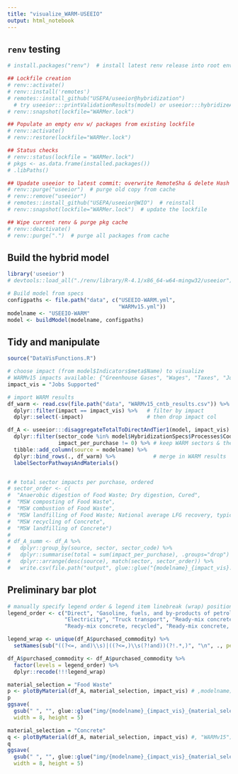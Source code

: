 ```yaml
---
title: "visualize_WARM-USEEIO"
output: html_notebook
---
```


## `renv` testing
```r
# install.packages("renv")  # install latest renv release into root env

## Lockfile creation
# renv::activate()
# renv::install('remotes')
# remotes::install_github("USEPA/useeior@hybridization")
  # try useeior:::printValidationResults(model) or useeior:::hybridizeAMatrix to check for correct install
# renv::snapshot(lockfile="WARMer.lock")

## Populate an empty env w/ packages from existing lockfile
# renv::activate()
# renv::restore(lockfile="WARMer.lock")

## Status checks
# renv::status(lockfile = "WARMer.lock")
# pkgs <- as.data.frame(installed.packages())
# .libPaths()

## Upadate useeior to latest commit: overwrite RemoteSha & delete Hash in lockfile
# renv::purge("useeior")  # purge old copy from cache
# renv::remove("useeior")
# remotes::install_github("USEPA/useeior@WIO")  # reinstall
# renv::snapshot(lockfile="WARMer.lock")  # update the lockfile

## Wipe current renv & purge pkg cache
# renv::deactivate()
# renv::purge(".")  # purge all packages from cache
```


## Build the hybrid model
```r
library('useeior')
# devtools::load_all("./renv/library/R-4.1/x86_64-w64-mingw32/useeior")

# Build model from specs
configpaths <- file.path("data", c("USEEIO-WARM.yml",
                                   "WARMv15.yml"))
modelname <- "USEEIO-WARM"
model <- buildModel(modelname, configpaths)
```


## Tidy and manipulate
```r
source("DataVisFunctions.R")

# choose impact (from model$Indicators$meta$Name) to visualize
# WARMv15 impacts available: {"Greenhouse Gases", "Wages", "Taxes", "Jobs Supported"}
impact_vis = "Jobs Supported"

# import WARM results
df_warm <- read.csv(file.path("data", "WARMv15_cntb_results.csv")) %>% 
  dplyr::filter(impact == impact_vis) %>%   # filter by impact
  dplyr::select(-impact)                    # then drop impact col

df_A <- useeior:::disaggregateTotalToDirectAndTier1(model, impact_vis) %>%
  dplyr::filter(sector_code %in% model$HybridizationSpecs$Processes$Code_Loc,
                impact_per_purchase != 0) %>% # keep WARM sectors & their non-0 purchases
  tibble::add_column(source = modelname) %>%
  dplyr::bind_rows(., df_warm) %>%            # merge in WARM results
  labelSectorPathwaysAndMaterials()


# # total sector impacts per purchase, ordered
# sector_order <- c(
#  "Anaerobic digestion of Food Waste; Dry digestion, Cured",
#  "MSW composting of Food Waste",
#  "MSW combustion of Food Waste",
#  "MSW landfilling of Food Waste; National average LFG recovery, typical collection, National average conditions",
#  "MSW recycling of Concrete",
#  "MSW landfilling of Concrete")
# 
# df_A_summ <- df_A %>% 
#   dplyr::group_by(source, sector, sector_code) %>%
#   dplyr::summarise(total = sum(impact_per_purchase), .groups="drop") %>%
#   dplyr::arrange(desc(source), match(sector, sector_order)) %>% 
#   write.csv(file.path("output", glue::glue("{modelname}_{impact_vis}.csv")))
```


## Preliminary bar plot
```r
# manually specify legend order & legend item linebreak (wrap) position
legend_order <- c("Direct", "Gasoline, fuels, and by-products of petroleum refining",
                  "Electricity", "Truck transport", "Ready-mix concrete", 
                  "Ready-mix concrete, recycled", "Ready-mix concrete, virgin")

legend_wrap <- unique(df_A$purchased_commodity) %>% 
  setNames(sub("((?<=, and)\\s)|((?<=,)\\s(?!and))(?!.*,)", "\n", ., perl=TRUE), .)

df_A$purchased_commodity <- df_A$purchased_commodity %>% 
  factor(levels = legend_order) %>% 
  dplyr::recode(!!!legend_wrap)

material_selection = "Food Waste"
p <- plotByMaterial(df_A, material_selection, impact_vis) # ,modelname)
p
ggsave(
  gsub(" ", "", glue::glue("img/{modelname}_{impact_vis}_{material_selection}.png")),
  width = 8, height = 5)

material_selection = "Concrete"
q <- plotByMaterial(df_A, material_selection, impact_vis) #, "WARMv15")
q
ggsave(
  gsub(" ", "", glue::glue("img/{modelname}_{impact_vis}_{material_selection}.png")),
  width = 8, height = 5)
```
